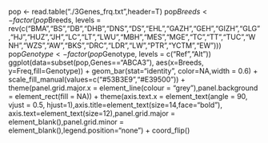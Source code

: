 pop <- read.table("./3Genes_frq.txt",header=T)
pop$Breeds <- factor(pop$Breeds, levels = rev(c("BMA","BS","DB","DHB","DNS","DS","EHL","GAZH","GEH","GIZH","GLG","HJ","HUZ","JH","LC","LT","LWU","MBH","MES","MGE","TC","TT","TUC","WNH","WZS","AW","BKS","DRC","LDR","LW","PTR","YCTM","EW")))
pop$Genotype <- factor(pop$Genotype, levels = c("Ref","Alt"))
ggplot(data=subset(pop,Genes=="ABCA3"), aes(x=Breeds, y=Freq,fill=Genotype)) + geom_bar(stat="identity", color=NA,width = 0.6) + scale_fill_manual(values=c("#53B3E9","#E39500")) + theme(panel.grid.major.x = element_line(colour = "grey"),panel.background = element_rect(fill = NA)) + theme(axis.text.x = element_text(angle = 90, vjust = 0.5, hjust=1),axis.title=element_text(size=14,face="bold"), axis.text=element_text(size=12),panel.grid.major = element_blank(),panel.grid.minor = element_blank(),legend.position="none") + coord_flip()